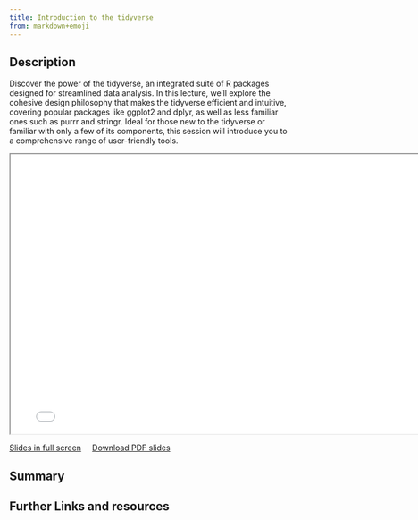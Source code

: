 ```yaml
---
title: Introduction to the tidyverse
from: markdown+emoji
---
```


## Description

Discover the power of the tidyverse, an integrated suite of R packages designed for streamlined data analysis. In this lecture, we'll explore the cohesive design philosophy that makes the tidyverse efficient and intuitive, covering popular packages like ggplot2 and dplyr, as well as less familiar ones such as purrr and stringr. Ideal for those new to the tidyverse or familiar with only a few of its components, this session will introduce you to a comprehensive range of user-friendly tools.


```{=html}
<iframe class="slide-deck" width="780" height="500" src="../slides/2024_02_15_tidyverse.html"></iframe>
```

[Slides in full screen](../slides/2024_02_15_tidyverse.html){target="_blank"} &nbsp;&nbsp;&nbsp; <a href="../slides/2024_02_15_tidyverse.pdf" download>Download PDF slides</a>

## Summary

## Further Links and resources




